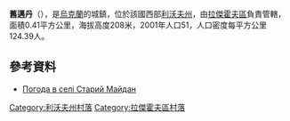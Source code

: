 {{coord|50|9|35|N|24|43|35|E|scale:100000|display=title}}

'''舊邁丹'''（{{lang-uk|Старий Майдан}}），是[[烏克蘭|烏克蘭]]的城鎮，位於該國西部[[利沃夫州|利沃夫州]]，由[[拉傑霍夫區|拉傑霍夫區]]負責管轄，面積0.41平方公里，海拔高度208米，2001年人口51，人口密度每平方公里124.39人。

==參考資料==
* [http://weather.in.ua/ua/l'vovskaja/24942 Погода в селі Старий Майдан] {{Wayback|url=http://weather.in.ua/ua/l%27vovskaja/24942 |date=20200918150450 }}

[[Category:利沃夫州村落|Category:利沃夫州村落]]
[[Category:拉傑霍夫區村落|Category:拉傑霍夫區村落]]


{{Lviv-geo-stub}}
